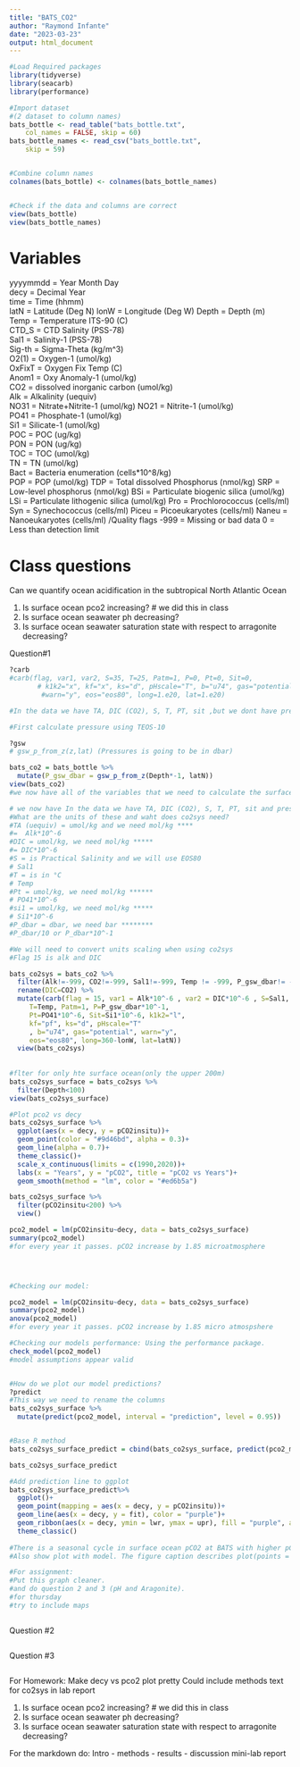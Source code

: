 ```yaml
---
title: "BATS_CO2"
author: "Raymond Infante"
date: "2023-03-23"
output: html_document
---
```


```r
#Load Required packages
library(tidyverse)
library(seacarb)
library(performance)

#Import dataset
#(2 dataset to column names)
bats_bottle <- read_table("bats_bottle.txt", 
    col_names = FALSE, skip = 60)
bats_bottle_names <- read_csv("bats_bottle.txt", 
    skip = 59)


#Combine column names
colnames(bats_bottle) <- colnames(bats_bottle_names) 


#Check if the data and columns are correct
view(bats_bottle)
view(bats_bottle_names)

```
# Variables
yyyymmdd = Year Month Day   
decy   = Decimal Year     
time   = Time (hhmm)      
latN   = Latitude (Deg N) 
lonW   = Longitude (Deg W)
Depth  = Depth (m)                  
Temp   = Temperature ITS-90 (C)    
CTD_S  = CTD Salinity (PSS-78)      
Sal1   = Salinity-1 (PSS-78)        
Sig-th = Sigma-Theta (kg/m^3)       
O2(1)  = Oxygen-1 (umol/kg)          
OxFixT = Oxygen Fix Temp (C)        
Anom1  = Oxy Anomaly-1 (umol/kg)    
CO2    = dissolved inorganic carbon (umol/kg)              
Alk    = Alkalinity (uequiv)        
NO31   = Nitrate+Nitrite-1 (umol/kg)
NO21   = Nitrite-1 (umol/kg)        
PO41   = Phosphate-1 (umol/kg)      
Si1    = Silicate-1 (umol/kg)       
POC    = POC (ug/kg)                
PON    = PON (ug/kg)                
TOC    = TOC (umol/kg)                
TN     = TN (umol/kg)  
Bact   = Bacteria enumeration (cells*10^8/kg)   
POP    = POP (umol/kg)
TDP    = Total dissolved Phosphorus (nmol/kg)
SRP    = Low-level phosphorus (nmol/kg)
BSi    = Particulate biogenic silica (umol/kg)
LSi    = Particulate lithogenic silica  (umol/kg)
Pro    = Prochlorococcus (cells/ml)
Syn    = Synechococcus (cells/ml)
Piceu  = Picoeukaryotes (cells/ml)
Naneu  = Nanoeukaryotes (cells/ml)
/Quality flags
-999 = Missing or bad data
 0 = Less than detection limit



# Class questions
Can we quantify ocean acidification in the subtropical North Atlantic Ocean

1) Is surface ocean pco2 increasing? # we did this in class
2) Is surface ocean seawater ph decreasing?
3) Is surface ocean seawater saturation state with respect to arragonite decreasing? 


Question#1

```r
?carb
#carb(flag, var1, var2, S=35, T=25, Patm=1, P=0, Pt=0, Sit=0,
       # k1k2="x", kf="x", ks="d", pHscale="T", b="u74", gas="potential", 
        #warn="y", eos="eos80", long=1.e20, lat=1.e20)

#In the data we have TA, DIC (CO2), S, T, PT, sit ,but we dont have pressure

#First calculate pressure using TEOS-10

?gsw
# gsw_p_from_z(z,lat) (Pressures is going to be in dbar)

bats_co2 = bats_bottle %>% 
  mutate(P_gsw_dbar = gsw_p_from_z(Depth*-1, latN))
view(bats_co2)
#we now have all of the variables that we need to calculate the surface water chemistry at the BATS station, but that we need to be very careful about our units. 

# we now have In the data we have TA, DIC (CO2), S, T, PT, sit and pressure
#What are the units of these and waht does co2sys need?
#TA (uequiv) = umol/kg and we need mol/kg **** 
#=  Alk*10^-6
#DIC = umol/kg, we need mol/kg *****
#= DIC*10^-6
#S = is Practical Salinity and we will use EOS80 
# Sal1
#T = is in °C
# Temp
#Pt = umol/kg, we need mol/kg ******
# PO41*10^-6
#si1 = umol/kg, we need mol/kg *****
# Si1*10^-6
#P_dbar = dbar, we need bar ********
#P_dbar/10 or P_dbar*10^-1

#We will need to convert units scaling when using co2sys
#Flag 15 is alk and DIC

bats_co2sys = bats_co2 %>%
  filter(Alk!=-999, CO2!=-999, Sal1!=-999, Temp != -999, P_gsw_dbar!= -999, PO41!=-999, Si1!= -999) %>% 
  rename(DIC=CO2) %>% 
  mutate(carb(flag = 15, var1 = Alk*10^-6 , var2 = DIC*10^-6 , S=Sal1, 
     T=Temp, Patm=1, P=P_gsw_dbar*10^-1, 
     Pt=PO41*10^-6, Sit=Si1*10^-6, k1k2="l", 
     kf="pf", ks="d", pHscale="T"
     , b="u74", gas="potential", warn="y", 
     eos="eos80", long=360-lonW, lat=latN))
  view(bats_co2sys)
  
  
#flter for only hte surface ocean(only the upper 200m)
bats_co2sys_surface = bats_co2sys %>% 
  filter(Depth<100)
view(bats_co2sys_surface)

#Plot pco2 vs decy
bats_co2sys_surface %>% 
  ggplot(aes(x = decy, y = pCO2insitu))+
  geom_point(color = "#9d46bd", alpha = 0.3)+
  geom_line(alpha = 0.7)+
  theme_classic()+
  scale_x_continuous(limits = c(1990,2020))+
  labs(x = "Years", y = "pCO2", title = "pCO2 vs Years")+
  geom_smooth(method = "lm", color = "#ed6b5a")

bats_co2sys_surface %>% 
  filter(pCO2insitu<200) %>% 
  view()

pco2_model = lm(pCO2insitu~decy, data = bats_co2sys_surface)
summary(pco2_model)
#for every year it passes. pCO2 increase by 1.85 microatmosphere




#Checking our model:

pco2_model = lm(pCO2insitu~decy, data = bats_co2sys_surface)
summary(pco2_model)
anova(pco2_model)
#for every year it passes. pCO2 increase by 1.85 micro atmospshere

#Checking our models performance: Using the performance package.
check_model(pco2_model)
#model assumptions appear valid


#How do we plot our model predictions?
?predict
#This way we need to rename the columns
bats_co2sys_surface %>% 
  mutate(predict(pco2_model, interval = "prediction", level = 0.95))


#Base R method
bats_co2sys_surface_predict = cbind(bats_co2sys_surface, predict(pco2_model, interval = "confidence", level = 0.95))

bats_co2sys_surface_predict 

#Add prediction line to ggplot
bats_co2sys_surface_predict%>% 
  ggplot()+
  geom_point(mapping = aes(x = decy, y = pCO2insitu))+
  geom_line(aes(x = decy, y = fit), color = "purple")+
  geom_ribbon(aes(x = decy, ymin = lwr, ymax = upr), fill = "purple", alpha = 0.2)+
  theme_classic()
  
#There is a seasonal cycle in surface ocean pCO2 at BATS with higher pCO2 observed in late summer, to early fall and lower pco2 observed in late winter and early spring. There is a consistent. detectable (ANOVA, p<0.0001) annual increase in pco2 by 1.85+-0.07 uatm/year.
#Also show plot with model. The figure caption describes plot(points = data, line = model, shaded region = 95% confidence intervals.)

#For assignment:
#Put this graph cleaner.
#and do question 2 and 3 (pH and Aragonite). 
#for thursday
#try to include maps



```

Question #2
```r





```



Question #3

```r

```


For Homework:
Make decy vs pco2 plot pretty
Could include methods text for co2sys in lab report


1) Is surface ocean pco2 increasing? # we did this in class
2) Is surface ocean seawater ph decreasing?
3) Is surface ocean seawater saturation state with respect to arragonite decreasing? 


For the markdown do:
Intro - methods - results - discussion mini-lab report


